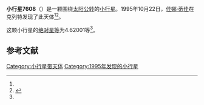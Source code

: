 {{Infobox planet
| bgcolour = #FFFFC0
| name = 7608 Telegramia
| symbol = 
| image = 
| caption = 
| discovery = yes
| discovery_ref = 
| discoverer = [[佳娜·蒂佳|佳娜·蒂佳]]
| discovery_site = [[克列特|克列特]] 
| discovered = 1995年10月22日
| designations = yes
| mp_name = 
| named_after = 
| alt_names = 1995 UO1/ 1991 RL23
| mp_category = [[主带小行星|主带小行星]]
| orbit_ref = <ref name="a">[http://ssd.jpl.nasa.gov/sbdb.cgi?sstr=7608 7608 Telegramia] {{Wayback|url=http://ssd.jpl.nasa.gov/sbdb.cgi?sstr=7608 |date=20210723210519 }}，小行星數據庫瀏覽器（JPL Small-Body Database Browser）－[[美国国家航空航天局|美国国家航空航天局]]喷气推进实验室</ref>
| epoch = 2456400.5 (2013年4月18日更新)
| aphelion = {{convert|2.8516714|AU|km|3|abbr=on|lk=out}}
| perihelion = {{convert|2.0054434|AU|km|3|abbr=on}}
| semimajor = {{convert|2.4285574|AU|km|3|abbr=on}}
| eccentricity = 0.1742244
| period = 1382.35948 [[日|日]]<br />3.78[[儒略年|儒略年]]
| avg_speed = 
| inclination = 3.60505
| asc_node = 54.11287
| mean_anomaly = 
| arg_peri = 4.62001
| satellites = 
| physical_characteristics = yes
| dimensions = 
| mass = 
| density = 
| surface_grav = 
| escape_velocity = 
| sidereal_day = 
| axial_tilt = 
| pole_ecliptic_lat = 
| pole_ecliptic_lon = 
| albedo = 
| temperatures= 
| temp_name1 = 
| mean_temp_1 = 
| max_temp_1 = 
| temp_name2 = 
| max_temp_2 = 
| spectral_type = 
| abs_magnitude = 4.62001
}}

'''小行星7608'''（{{lang-en|7608 Telegramia}}）是一颗围绕[[太阳|太阳]][[公转|公转]]的[[小行星|小行星]]。1995年10月22日，[[佳娜·蒂佳|佳娜·蒂佳]]在克列特发现了此天体<ref name="a" /><ref>{{cite news|title=小行星列表|url=http://cfa-www.harvard.edu/iau/lists/NumberedMPs.txt|accessdate=2013-07-08|newspaper=哈佛大学|archive-date=2008-05-17|archive-url=https://web.archive.org/web/20080517010638/http://cfa-www.harvard.edu/iau/lists/NumberedMPs.txt|dead-url=no}}</ref>。

这颗小行星的[[绝对星等|绝对星等]]为4.62001等<ref name="a" />。

==参考文献==
{{reflist}}
{{Minor Planet Number|[[小行星7607|小行星7607]]|[[小行星7609|小行星7609]]}}

{{小天体}}

[[Category:小行星带天体|Category:小行星带天体]]
[[Category:1995年发现的小行星|Category:1995年发现的小行星]]

{{asteroid-stub}}